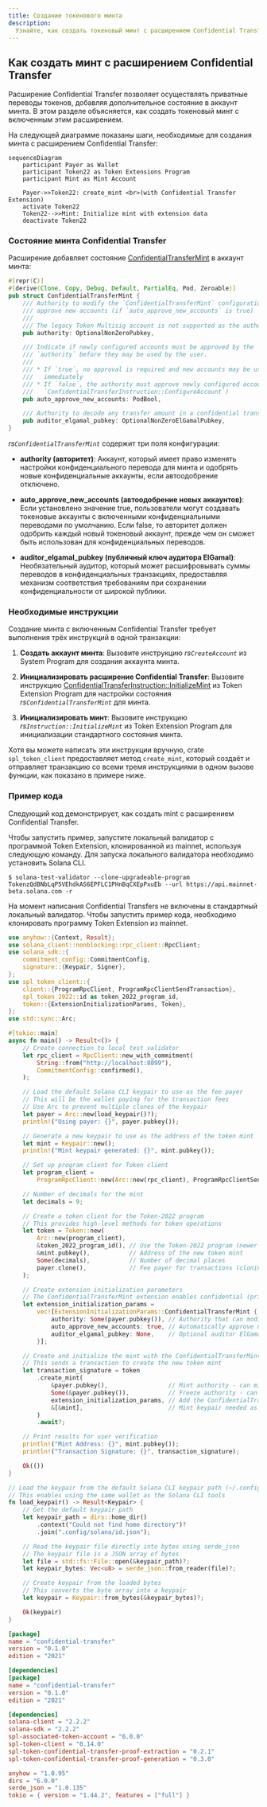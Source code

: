 ```yaml
---
title: Создание токенового минта
description:
  Узнайте, как создать токеновый минт с расширением Confidential Transfer.
---
```


## Как создать минт с расширением Confidential Transfer

Расширение Confidential Transfer позволяет осуществлять приватные переводы
токенов, добавляя дополнительное состояние в аккаунт минта. В этом разделе
объясняется, как создать токеновый минт с включенным этим расширением.

На следующей диаграмме показаны шаги, необходимые для создания минта с
расширением Confidential Transfer:

```mermaid title="Create Mint with Confidential Transfer Extension"
sequenceDiagram
    participant Payer as Wallet
    participant Token22 as Token Extensions Program
    participant Mint as Mint Account

    Payer->>Token22: create_mint <br>(with Confidential Transfer Extension)
    activate Token22
    Token22-->>Mint: Initialize mint with extension data
    deactivate Token22
```

### Состояние минта Confidential Transfer

Расширение добавляет состояние
[ConfidentialTransferMint](https://github.com/solana-program/token-2022/blob/efd0c957fefbd79882d77df5fb2dac88c001249c/program/src/extension/confidential_transfer/mod.rs#L48-L69)
в аккаунт минта:

```rust title="Confidential Mint State"
#[repr(C)]
#[derive(Clone, Copy, Debug, Default, PartialEq, Pod, Zeroable)]
pub struct ConfidentialTransferMint {
    /// Authority to modify the `ConfidentialTransferMint` configuration and to
    /// approve new accounts (if `auto_approve_new_accounts` is true)
    ///
    /// The legacy Token Multisig account is not supported as the authority
    pub authority: OptionalNonZeroPubkey,

    /// Indicate if newly configured accounts must be approved by the
    /// `authority` before they may be used by the user.
    ///
    /// * If `true`, no approval is required and new accounts may be used
    ///   immediately
    /// * If `false`, the authority must approve newly configured accounts (see
    ///   `ConfidentialTransferInstruction::ConfigureAccount`)
    pub auto_approve_new_accounts: PodBool,

    /// Authority to decode any transfer amount in a confidential transfer.
    pub auditor_elgamal_pubkey: OptionalNonZeroElGamalPubkey,
}
```

_rs`ConfidentialTransferMint`_ содержит три поля конфигурации:

- **authority (авторитет)**: Аккаунт, который имеет право изменять настройки
  конфиденциального перевода для минта и одобрять новые конфиденциальные
  аккаунты, если автоодобрение отключено.

- **auto_approve_new_accounts (автоодобрение новых аккаунтов)**: Если
  установлено значение true, пользователи могут создавать токеновые аккаунты с
  включенными конфиденциальными переводами по умолчанию. Если false, то
  авторитет должен одобрить каждый новый токеновый аккаунт, прежде чем он сможет
  быть использован для конфиденциальных переводов.

- **auditor_elgamal_pubkey (публичный ключ аудитора ElGamal)**: Необязательный
  аудитор, который может расшифровывать суммы переводов в конфиденциальных
  транзакциях, предоставляя механизм соответствия требованиям при сохранении
  конфиденциальности от широкой публики.

### Необходимые инструкции

Создание минта с включенным Confidential Transfer требует выполнения трёх
инструкций в одной транзакции:

1. **Создать аккаунт минта**: Вызовите инструкцию _rs`CreateAccount`_ из System
   Program для создания аккаунта минта.

2. **Инициализировать расширение Confidential Transfer**: Вызовите инструкцию
   [ConfidentialTransferInstruction::InitializeMint](https://github.com/solana-program/token-2022/blob/efd0c957fefbd79882d77df5fb2dac88c001249c/program/src/extension/confidential_transfer/processor.rs#L48)
   из Token Extension Program для настройки состояния
   _rs`ConfidentialTransferMint`_ для минта.

3. **Инициализировать минт**: Вызовите инструкцию
   _rs`Instruction::InitializeMint`_ из Token Extension Program для
   инициализации стандартного состояния минта.

Хотя вы можете написать эти инструкции вручную, crate `spl_token_client`
предоставляет метод `create_mint`, который создаёт и отправляет транзакцию со
всеми тремя инструкциями в одном вызове функции, как показано в примере ниже.

### Пример кода

Следующий код демонстрирует, как создать mint с расширением Confidential
Transfer.

Чтобы запустить пример, запустите локальный валидатор с программой Token
Extension, клонированной из mainnet, используя следующую команду. Для запуска
локального валидатора необходимо установить Solana CLI.

```terminal
$ solana-test-validator --clone-upgradeable-program TokenzQdBNbLqP5VEhdkAS6EPFLC1PHnBqCXEpPxuEb --url https://api.mainnet-beta.solana.com -r
```

<Callout type="info">
  На момент написания Confidential Transfers не включены в стандартный локальный
  валидатор. Чтобы запустить пример кода, необходимо клонировать программу Token
  Extension из mainnet.
</Callout>

<CodeTabs flags="r">

```rust !! title="main.rs"
use anyhow::{Context, Result};
use solana_client::nonblocking::rpc_client::RpcClient;
use solana_sdk::{
    commitment_config::CommitmentConfig,
    signature::{Keypair, Signer},
};
use spl_token_client::{
    client::{ProgramRpcClient, ProgramRpcClientSendTransaction},
    spl_token_2022::id as token_2022_program_id,
    token::{ExtensionInitializationParams, Token},
};
use std::sync::Arc;

#[tokio::main]
async fn main() -> Result<()> {
    // Create connection to local test validator
    let rpc_client = RpcClient::new_with_commitment(
        String::from("http://localhost:8899"),
        CommitmentConfig::confirmed(),
    );

    // Load the default Solana CLI keypair to use as the fee payer
    // This will be the wallet paying for the transaction fees
    // Use Arc to prevent multiple clones of the keypair
    let payer = Arc::new(load_keypair()?);
    println!("Using payer: {}", payer.pubkey());

    // Generate a new keypair to use as the address of the token mint
    let mint = Keypair::new();
    println!("Mint keypair generated: {}", mint.pubkey());

    // Set up program client for Token client
    let program_client =
        ProgramRpcClient::new(Arc::new(rpc_client), ProgramRpcClientSendTransaction);

    // Number of decimals for the mint
    let decimals = 9;

    // Create a token client for the Token-2022 program
    // This provides high-level methods for token operations
    let token = Token::new(
        Arc::new(program_client),
        &token_2022_program_id(), // Use the Token-2022 program (newer version with extensions)
        &mint.pubkey(),           // Address of the new token mint
        Some(decimals),           // Number of decimal places
        payer.clone(),            // Fee payer for transactions (cloning Arc, not keypair)
    );

    // Create extension initialization parameters
    // The ConfidentialTransferMint extension enables confidential (private) transfers of tokens
    let extension_initialization_params =
        vec![ExtensionInitializationParams::ConfidentialTransferMint {
            authority: Some(payer.pubkey()), // Authority that can modify confidential transfer settings
            auto_approve_new_accounts: true, // Automatically approve new confidential accounts
            auditor_elgamal_pubkey: None,    // Optional auditor ElGamal public key
        }];

    // Create and initialize the mint with the ConfidentialTransferMint extension
    // This sends a transaction to create the new token mint
    let transaction_signature = token
        .create_mint(
            &payer.pubkey(),                 // Mint authority - can mint new tokens
            Some(&payer.pubkey()),           // Freeze authority - can freeze token accounts
            extension_initialization_params, // Add the ConfidentialTransferMint extension
            &[&mint],                        // Mint keypair needed as signer
        )
        .await?;

    // Print results for user verification
    println!("Mint Address: {}", mint.pubkey());
    println!("Transaction Signature: {}", transaction_signature);

    Ok(())
}

// Load the keypair from the default Solana CLI keypair path (~/.config/solana/id.json)
// This enables using the same wallet as the Solana CLI tools
fn load_keypair() -> Result<Keypair> {
    // Get the default keypair path
    let keypair_path = dirs::home_dir()
        .context("Could not find home directory")?
        .join(".config/solana/id.json");

    // Read the keypair file directly into bytes using serde_json
    // The keypair file is a JSON array of bytes
    let file = std::fs::File::open(&keypair_path)?;
    let keypair_bytes: Vec<u8> = serde_json::from_reader(file)?;

    // Create keypair from the loaded bytes
    // This converts the byte array into a keypair
    let keypair = Keypair::from_bytes(&keypair_bytes)?;

    Ok(keypair)
}
```

```toml !! title="Cargo.toml"
[package]
name = "confidential-transfer"
version = "0.1.0"
edition = "2021"

[dependencies]
[package]
name = "confidential-transfer"
version = "0.1.0"
edition = "2021"

[dependencies]
solana-client = "2.2.2"
solana-sdk = "2.2.2"
spl-associated-token-account = "6.0.0"
spl-token-client = "0.14.0"
spl-token-confidential-transfer-proof-extraction = "0.2.1"
spl-token-confidential-transfer-proof-generation = "0.3.0"

anyhow = "1.0.95"
dirs = "6.0.0"
serde_json = "1.0.135"
tokio = { version = "1.44.2", features = ["full"] }
```

</CodeTabs>
